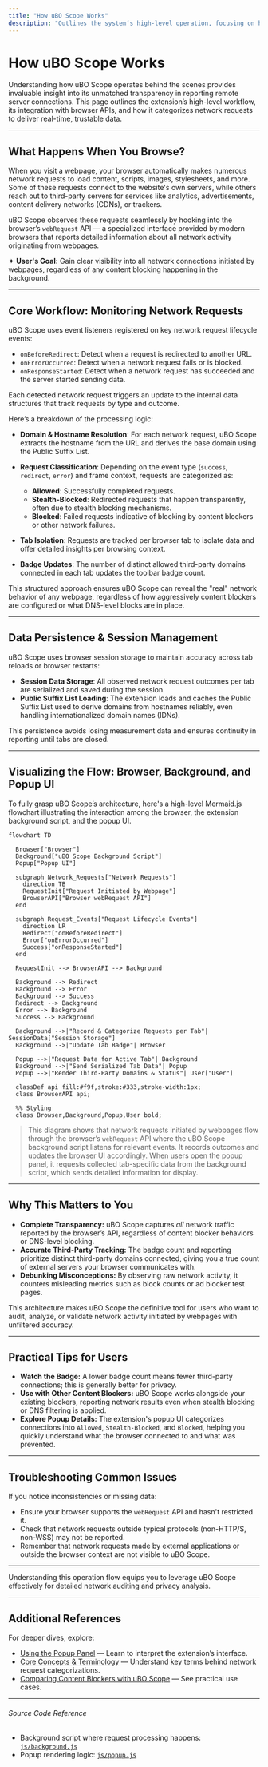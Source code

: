 ```yaml
---
title: "How uBO Scope Works"
description: "Outlines the system’s high-level operation, focusing on how the extension integrates with browser APIs to detect and categorize network requests. Includes a Mermaid diagram visualizing request flows between browser, extension's background components, and popup UI."
---
```


# How uBO Scope Works

Understanding how uBO Scope operates behind the scenes provides invaluable insight into its unmatched transparency in reporting remote server connections. This page outlines the extension’s high-level workflow, its integration with browser APIs, and how it categorizes network requests to deliver real-time, trustable data.

---

## What Happens When You Browse?

When you visit a webpage, your browser automatically makes numerous network requests to load content, scripts, images, stylesheets, and more. Some of these requests connect to the website's own servers, while others reach out to third-party servers for services like analytics, advertisements, content delivery networks (CDNs), or trackers.

uBO Scope observes these requests seamlessly by hooking into the browser’s `webRequest` API — a specialized interface provided by modern browsers that reports detailed information about all network activity originating from webpages.

✦ **User's Goal:** Gain clear visibility into all network connections initiated by webpages, regardless of any content blocking happening in the background.

---

## Core Workflow: Monitoring Network Requests

uBO Scope uses event listeners registered on key network request lifecycle events:

- `onBeforeRedirect`: Detect when a request is redirected to another URL.
- `onErrorOccurred`: Detect when a network request fails or is blocked.
- `onResponseStarted`: Detect when a network request has succeeded and the server started sending data.

Each detected network request triggers an update to the internal data structures that track requests by type and outcome.

Here’s a breakdown of the processing logic:

- **Domain & Hostname Resolution**: For each network request, uBO Scope extracts the hostname from the URL and derives the base domain using the Public Suffix List.
- **Request Classification**: Depending on the event type (`success`, `redirect`, `error`) and frame context, requests are categorized as:
  - **Allowed**: Successfully completed requests.
  - **Stealth-Blocked**: Redirected requests that happen transparently, often due to stealth blocking mechanisms.
  - **Blocked**: Failed requests indicative of blocking by content blockers or other network failures.

- **Tab Isolation**: Requests are tracked per browser tab to isolate data and offer detailed insights per browsing context.
- **Badge Updates**: The number of distinct allowed third-party domains connected in each tab updates the toolbar badge count.

This structured approach ensures uBO Scope can reveal the "real" network behavior of any webpage, regardless of how aggressively content blockers are configured or what DNS-level blocks are in place.

---

## Data Persistence & Session Management

uBO Scope uses browser session storage to maintain accuracy across tab reloads or browser restarts:

- **Session Data Storage**: All observed network request outcomes per tab are serialized and saved during the session.
- **Public Suffix List Loading**: The extension loads and caches the Public Suffix List used to derive domains from hostnames reliably, even handling internationalized domain names (IDNs).

This persistence avoids losing measurement data and ensures continuity in reporting until tabs are closed.

---

## Visualizing the Flow: Browser, Background, and Popup UI

To fully grasp uBO Scope’s architecture, here's a high-level Mermaid.js flowchart illustrating the interaction among the browser, the extension background script, and the popup UI.

```mermaid
flowchart TD

  Browser["Browser"]
  Background["uBO Scope Background Script"]
  Popup["Popup UI"]

  subgraph Network_Requests["Network Requests"]
    direction TB
    RequestInit["Request Initiated by Webpage"]
    BrowserAPI["Browser webRequest API"]
  end

  subgraph Request_Events["Request Lifecycle Events"]
    direction LR
    Redirect["onBeforeRedirect"]
    Error["onErrorOccurred"]
    Success["onResponseStarted"]
  end

  RequestInit --> BrowserAPI --> Background

  Background --> Redirect
  Background --> Error
  Background --> Success
  Redirect --> Background
  Error --> Background
  Success --> Background

  Background -->|"Record & Categorize Requests per Tab"| SessionData["Session Storage"]
  Background -->|"Update Tab Badge"| Browser

  Popup -->|"Request Data for Active Tab"| Background
  Background -->|"Send Serialized Tab Data"| Popup
  Popup -->|"Render Third-Party Domains & Status"| User["User"]

  classDef api fill:#f9f,stroke:#333,stroke-width:1px;
  class BrowserAPI api;

  %% Styling
  class Browser,Background,Popup,User bold;
```

>This diagram shows that network requests initiated by webpages flow through the browser’s `webRequest` API where the uBO Scope background script listens for relevant events. It records outcomes and updates the browser UI accordingly. When users open the popup panel, it requests collected tab-specific data from the background script, which sends detailed information for display.

---

## Why This Matters to You

- **Complete Transparency:** uBO Scope captures *all* network traffic reported by the browser’s API, regardless of content blocker behaviors or DNS-level blocking.
- **Accurate Third-Party Tracking:** The badge count and reporting prioritize distinct third-party domains connected, giving you a true count of external servers your browser communicates with.
- **Debunking Misconceptions:** By observing raw network activity, it counters misleading metrics such as block counts or ad blocker test pages.

This architecture makes uBO Scope the definitive tool for users who want to audit, analyze, or validate network activity initiated by webpages with unfiltered accuracy.

---

## Practical Tips for Users

- **Watch the Badge:** A lower badge count means fewer third-party connections; this is generally better for privacy.
- **Use with Other Content Blockers:** uBO Scope works alongside your existing blockers, reporting network results even when stealth blocking or DNS filtering is applied.
- **Explore Popup Details:** The extension's popup UI categorizes connections into `Allowed`, `Stealth-Blocked`, and `Blocked`, helping you quickly understand what the browser connected to and what was prevented.

---

## Troubleshooting Common Issues

If you notice inconsistencies or missing data:

- Ensure your browser supports the `webRequest` API and hasn't restricted it.
- Check that network requests outside typical protocols (non-HTTP/S, non-WSS) may not be reported.
- Remember that network requests made by external applications or outside the browser context are not visible to uBO Scope.

---

Understanding this operation flow equips you to leverage uBO Scope effectively for detailed network auditing and privacy analysis.

---

## Additional References

For deeper dives, explore:

- [Using the Popup Panel](/overview/feature-glance/popup-overview) — Learn to interpret the extension’s interface.
- [Core Concepts & Terminology](/overview/architecture-concepts/core-terminology) — Understand key terms behind network request categorizations.
- [Comparing Content Blockers with uBO Scope](/guides/real-world-usage-scenarios/comparing-content-blockers) — See practical use cases.


---

###### Source Code Reference
- Background script where request processing happens: [`js/background.js`](https://github.com/gorhill/uBO-Scope/blob/main/js/background.js)
- Popup rendering logic: [`js/popup.js`](https://github.com/gorhill/uBO-Scope/blob/main/js/popup.js)